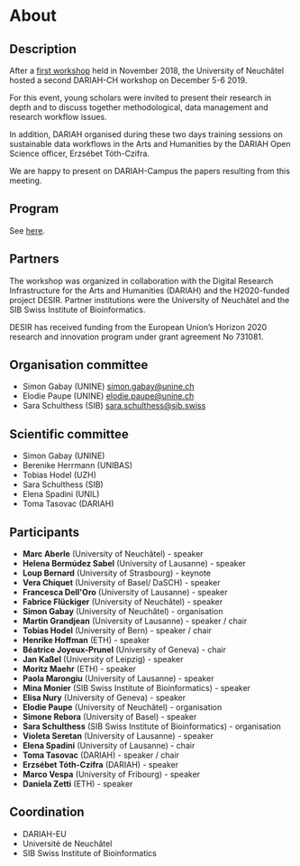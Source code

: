 # About

## Description

After a [first workshop](https://www.unine.ch/dariah-ch/home.html) held in November 2018, the University of Neuchâtel hosted a second DARIAH-CH workshop on December 5-6 2019.

For this event, young scholars were invited to present their research in depth and to discuss together methodological, data management and research workflow issues.

In addition, DARIAH organised during these two days training sessions on sustainable data workflows in the Arts and Humanities by the DARIAH Open Science officer, Erzsébet Tóth-Czifra.

We are happy to present on DARIAH-Campus the papers resulting from this meeting.

## Program

See [here](https://dariah-ch-ws19.sciencesconf.org/program).

## Partners

The workshop was organized in collaboration with the Digital Research Infrastructure for the Arts and Humanities (DARIAH) and the H2020-funded project DESIR. Partner institutions were the University of Neuchâtel and the SIB Swiss Institute of Bioinformatics.

DESIR has received funding from the European Union’s Horizon 2020 research and innovation program under grant agreement No 731081.

## Organisation committee

- Simon Gabay (UNINE) [simon.gabay@unine.ch](simon.gabay@unine.ch)
- Elodie Paupe (UNINE) [elodie.paupe@unine.ch](elodie.paupe@unine.ch)
- Sara Schulthess (SIB) [sara.schulthess@sib.swiss](sara.schulthess@sib.swiss)

## Scientific committee

- Simon Gabay (UNINE)
- Berenike Herrmann (UNIBAS)
- Tobias Hodel (UZH)
- Sara Schulthess (SIB)
- Elena Spadini (UNIL)
- Toma Tasovac (DARIAH)

## Participants

- **Marc Aberle** (University of Neuchâtel) - speaker
- **Helena Bermúdez Sabel** (University of Lausanne) - speaker
- **Loup Bernard** (University of Strasbourg) - keynote
- **Vera Chiquet** (University of Basel/ DaSCH) - speaker
- **Francesca Dell'Oro** (University of Lausanne) - speaker
- **Fabrice Flückiger** (University of Neuchâtel) - speaker
- **Simon Gabay** (University of Neuchâtel) - organisation
- **Martin Grandjean** (University of Lausanne) - speaker / chair
- **Tobias Hodel** (University of Bern) - speaker / chair
- **Henrike Hoffman** (ETH) - speaker
- **Béatrice Joyeux-Prunel** (University of Geneva) - chair
- **Jan Kaßel** (University of Leipzig) - speaker
- **Moritz Maehr** (ETH) - speaker
- **Paola Marongiu** (University of Lausanne) - speaker
- **Mina Monier** (SIB Swiss Institute of Bioinformatics) - speaker
- **Elisa Nury** (University of Geneva) - speaker
- **Elodie Paupe** (University of Neuchâtel) - organisation
- **Simone Rebora** (University of Basel) - speaker
- **Sara Schulthess** (SIB Swiss Institute of Bioinformatics) - organisation
- **Violeta Seretan** (University of Lausanne) - speaker
- **Elena Spadini** (University of Lausanne) - chair
- **Toma Tasovac** (DARIAH) - speaker / chair
- **Erzsébet Tóth-Czifra** (DARIAH) - speaker
- **Marco Vespa** (University of Fribourg) - speaker
- **Daniela Zetti** (ETH) - speaker

## Coordination

- DARIAH-EU
- Université de Neuchâtel
- SIB Swiss Institute of Bioinformatics
